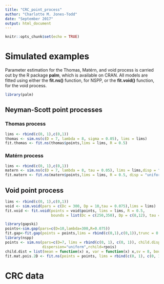 ```yaml
---
title: "CRC_point_process"
author: "Charlotte M. Jones-Todd"
date: "September 2017"
output: html_document
---
```


```r
knitr::opts_chunk$set(echo = TRUE)
```

# Simulated examples

Parameter estimation for the Thomas, Matérn, and void process is carried out by the R package **palm**, which is available on CRAN. All models are fitted using either the **fit.ns()** function, for NSPP, or the **fit.void()** function, for the void process.

```r
library(palm)
```

## Neyman-Scott point processes

### Thomas process

```r
lims <- rbind(c(0, 1),c(0,1))
thomas <- sim.ns(c(D = 7, lambda = 8, sigma = 0.05), lims = lims)
fit.thomas <- fit.ns(thomas$points,lims = lims, R = 0.5)
```
### Matérn process

```r
lims <- rbind(c(0, 1),c(0,1))
matern <- sim.ns(c(D = 7, lambda = 8, tau = 0.05), lims = lims,disp = "uniform")
fit.matern <- fit.ns(matern$points,lims = lims, R = 0.5, disp = "uniform")
```

## Void point process

```r
lims <- rbind(c(0, 1),c(0,1))
void <- sim.void(pars = c(Dc = 300, Dp = 10,tau = 0.075),lims = lims)
fit.void <- fit.void(points = void$points, lims = lims, R = 0.5,
                     bounds = list(Dc = c(250,350), Dp = c(8,12), tau = c(0,0.2)))
```

```r
library(gapski)
points<-sim.gap(pars=c(D=10,lambda=300,R=0.075))
fit.gap<-fit.gap(points = points,lims = rbind(c(0,1),c(0,1)),trunc = 0.5,D.sv = 10,D.bounds=c(8,12))
library(nspp)
points <- sim.ns(pars=c(D=7, lims = rbind(c(0, 1), c(0, 1)), child.disp=0.05,child.par=8),
                 dispersion="uniform",rchild=rpois)
child.dist = list(mean = function(x) x, var = function(x) x,sv = 8, bounds = c(1e-6, nrow(points)))
fit.mat.pois.2D <- fit.ns(points = points, lims = rbind(c(0, 1), c(0, 1)),R = 0.5, dispersion="uniform",child.dist = child.dist)
```

# CRC data